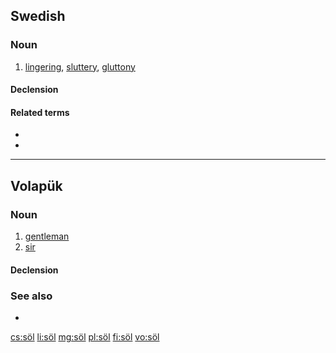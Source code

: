 {{also|şöl|Appendix:Variations of "sol"}}
==Swedish==

===Noun===
{{sv-noun|n}}

# [[lingering]], [[sluttery]], [[gluttony]]

====Declension====
{{sv-noun-unc-irreg-n|2=sölet}}

====Related terms====
* {{l|sv|söla}}
* {{l|sv|sölig}}

----

==Volapük==

===Noun===
{{vo-noun}}

# [[gentleman]]
# [[sir]]

====Declension====
{{vo-decl-noun}}

===See also===
* {{l|vo|siör}}

[[cs:söl]]
[[li:söl]]
[[mg:söl]]
[[pl:söl]]
[[fi:söl]]
[[vo:söl]]